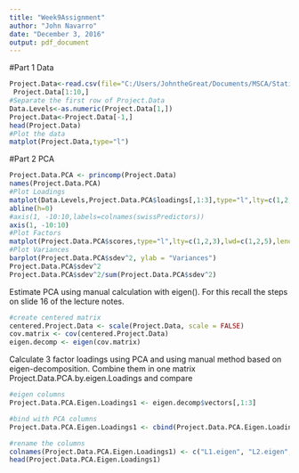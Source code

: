 ```yaml
---
title: "Week9Assignment"
author: "John Navarro"
date: "December 3, 2016"
output: pdf_document
---
```


#Part 1 Data
```r
Project.Data<-read.csv(file="C:/Users/JohntheGreat/Documents/MSCA/StatisticalAnalysis/Week9/Assignments/PCA_ExampleData.csv",header=TRUE,sep=",")
 Project.Data[1:10,]
#Separate the first row of Project.Data
Data.Levels<-as.numeric(Project.Data[1,])
Project.Data<-Project.Data[-1,]
head(Project.Data)
#Plot the data
matplot(Project.Data,type="l")
```
#Part 2 PCA

```r
Project.Data.PCA <- princomp(Project.Data)
names(Project.Data.PCA)
#Plot Loadings
matplot(Data.Levels,Project.Data.PCA$loadings[,1:3],type="l",lty=c(1,2,3),lwd=2,xaxt="n", xlab="Data.Levels",ylab="Loadings",ylim=c(-0.6,0.4),col=c("black","red","green"))
abline(h=0)
#axis(1, -10:10,labels=colnames(swissPredictors))
axis(1, -10:10)
#Plot Factors
matplot(Project.Data.PCA$scores,type="l",lty=c(1,2,3),lwd=c(1,2,5),lend=2,ylim=c(-900,900),col=c("black","red","green"))
#Plot Variances
barplot(Project.Data.PCA$sdev^2, ylab = "Variances")
Project.Data.PCA$sdev^2
Project.Data.PCA$sdev^2/sum(Project.Data.PCA$sdev^2)
```
Estimate PCA using manual calculation with eigen(). For this recall the steps on slide 16 of the lecture notes.


```r
#create centered matrix
centered.Project.Data <- scale(Project.Data, scale = FALSE)
cov.matrix <- cov(centered.Project.Data)
eigen.decomp <- eigen(cov.matrix)

```
Calculate 3 factor loadings using PCA and using manual method based on eigen-decomposition. Combine them in one matrix  Project.Data.PCA.by.eigen.Loadings and compare
```r
#eigen columns
Project.Data.PCA.Eigen.Loadings1 <- eigen.decomp$vectors[,1:3]

#bind with PCA columns
Project.Data.PCA.Eigen.Loadings1 <- cbind(Project.Data.PCA.Eigen.Loadings1,Project.Data.PCA$loadings[,1:3])

#rename the columns
colnames(Project.Data.PCA.Eigen.Loadings1) <- c("L1.eigen", "L2.eigen", "L3.eigen", "L1.PCA", "L2.PCA", "L3.PCA")
head(Project.Data.PCA.Eigen.Loadings1)
```
